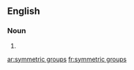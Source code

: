 ==English==

===Noun===
{{head|en|noun plural form}}

# {{plural of|symmetric group|lang=en}}

[[ar:symmetric groups]]
[[fr:symmetric groups]]